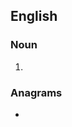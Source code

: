 ==English==

===Noun===
{{head|en|noun plural form}}

# {{plural of|addressee|lang=en}}

===Anagrams===
* {{anagrams|en|e-addresses}}